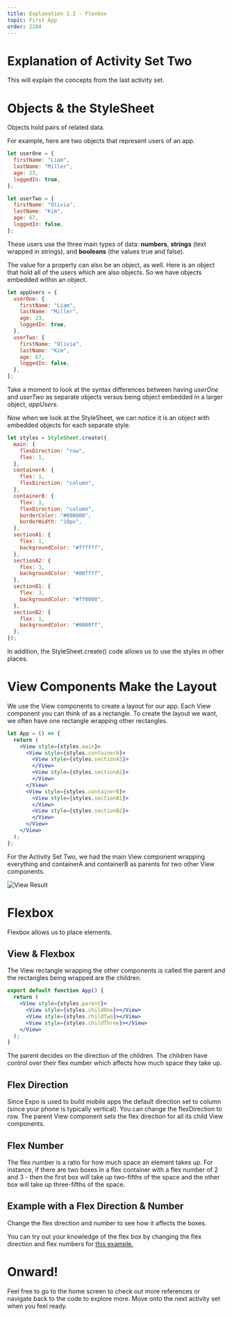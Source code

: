 ```yaml
---
title: Explanation 1.2 - Flexbox
topic: First App
order: 2204
---
```



# Explanation of Activity Set Two

This will explain the concepts from the last activity set.

# Objects & the StyleSheet

Objects hold pairs of related data.

For example, here are two objects that represent users of an app.

```js
let userOne = {
  firstName: "Liam",
  lastName: "Miller",
  age: 23,
  loggedIn: true,
};

let userTwo = {
  firstName: "Olivia",
  lastName: "Kim",
  age: 67,
  loggedIn: false,
};
```

These users use the three main types of data: **numbers**, **strings** (text wrapped in strings), and **booleans** (the values true and false).

The value for a property can also be an object, as well. 
Here is an object that hold all of the users which are also objects. 
So we have objects embedded within an object.

```js
let appUsers = {
  userOne: {
    firstName: "Liam",
    lastName: "Miller",
    age: 23,
    loggedIn: true,
  },
  userTwo: {
    firstName: "Olivia",
    lastName: "Kim",
    age: 67,
    loggedIn: false,
  },
};
```

Take a moment to look at the syntax differences between having *userOne* and *userTwo* as separate objects versus being object embedded in a larger object, *appUsers*. 

Now when we look at the StyleSheet, we can notice it is an object with embedded objects for each separate style. 

```js
let styles = StyleSheet.create({
  main: {
    flexDirection: "row",
    flex: 1,
  },
  containerA: {
    flex: 1,
    flexDirection: "column",
  },
  containerB: {
    flex: 1,
    flexDirection: "column",
    borderColor: "#000000",
    borderWidth: "10px",
  },
  sectionA1: {
    flex: 1,
    backgroundColor: "#ffffff",
  },
  sectionA2: {
    flex: 3,
    backgroundColor: "#00ffff",
  },
  sectionB1: {
    flex: 3,
    backgroundColor: "#ff0000",
  },
  sectionB2: {
    flex: 1,
    backgroundColor: "#0000ff",
  },
});
```

In addition, the StyleSheet.create() code allows us to use the styles in other places.

# View Components Make the Layout

We use the View components to create a layout for our app.
Each View component you can think of as a rectangle.
To create the layout we want, we often have one rectangle wrapping other rectangles. 

```jsx
let App = () => {
  return (
    <View style={styles.main}>
      <View style={styles.containerA}>
        <View style={styles.sectionA1}>
        </View>
        <View style={styles.sectionA2}>
        </View>
      </View>
      <View style={styles.containerB}>
        <View style={styles.sectionB1}>
        </View>
        <View style={styles.sectionB2}>
        </View>
      </View>
    </View>
  );
};
```

For the Activity Set Two, we had the main View component wrapping everything and containerA and containerB as parents for two other View components.

![View Result](./views-mondrian.png)

# Flexbox

Flexbox allows us to place elements.

## View & Flexbox

The View rectangle wrapping the other components is called the parent
and the rectangles being wrapped are the children.

```jsx
export default function App() {
  return (
    <View style={styles.parent}>
      <View style={styles.childOne}></View>
      <View style={styles.childTwo}></View>
      <View style={styles.childThree}></View>
    </View>
  );
}
```

The parent decides on the direction of the children. The children have control over their flex number which affects how much space they take up.

## Flex Direction

Since Expo is used to build mobile apps the default direction set to column (since your phone is typically vertical).
You can change the flexDirection to row. The parent View component sets the flex direction for all its child View components.

## Flex Number

The flex number is a ratio for how much space an element takes up.
For instance, if there are two boxes in a flex container with a flex number of
2 and 3 - then the first box will take up two-fifths of the space and the other box will take up three-fifths of the space.

## Example with a Flex Direction & Number

Change the flex direction and number to see how it affects the boxes.

<FlexRatio />

<p>
You can try out your knowledge of the flex box by changing the flex direction and flex numbers for <a href="https://snack.expo.io/@jeremyjgyoung/flexbox-example" target="_blank">this example.</a>
</p>

# Onward!

Feel free to go to the home screen to check out more references or navigate back to the code to explore more.
Move onto the next activity set when you feel ready.